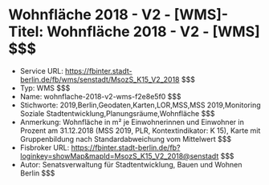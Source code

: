 # Wohnfläche 2018 - V2 - [WMS]- Titel: Wohnfläche 2018 - V2 - [WMS] $$$
- Service URL: https://fbinter.stadt-berlin.de/fb/wms/senstadt/MsozS_K15_V2_2018 $$$
- Typ: WMS $$$
- Name: wohnflache-2018-v2-wms-f2e8e5f0 $$$
- Stichworte: 2019,Berlin,Geodaten,Karten,LOR,MSS,MSS 2019,Monitoring Soziale Stadtentwicklung,Planungsräume,Wohnfläche $$$
- Anmerkung: Wohnfläche in m² je Einwohnerinnen und Einwohner in Prozent am 31.12.2018 (MSS 2019, PLR, Kontextindikator: K 15), Karte mit Gruppenbildung nach Standardabweichung vom Mittelwert $$$
- Fisbroker URL: https://fbinter.stadt-berlin.de/fb?loginkey=showMap&mapId=MsozS_K15_V2_2018@senstadt $$$
- Autor: Senatsverwaltung für Stadtentwicklung, Bauen und Wohnen Berlin $$$
